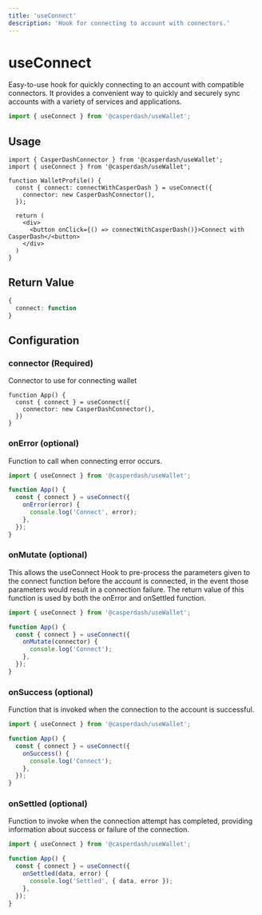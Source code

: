 ```yaml
---
title: 'useConnect'
description: 'Hook for connecting to account with connectors.'
---
```


# useConnect

Easy-to-use hook for quickly connecting to an account with compatible connectors. It provides a convenient way to quickly and securely sync accounts with a variety of services and applications.

```ts
import { useConnect } from '@casperdash/useWallet';
```

## Usage

```tsx
import { CasperDashConnector } from '@casperdash/useWallet';
import { useConnect } from '@casperdash/useWallet';

function WalletProfile() {
  const { connect: connectWithCasperDash } = useConnect({
    connector: new CasperDashConnector(),
  });

  return (
    <div>
      <button onClick={() => connectWithCasperDash()}>Connect with CasperDash</<button>
    </div>
  )
}
```

## Return Value

```ts
{
  connect: function
}
```

## Configuration

### connector (Required)

Connector to use for connecting wallet

```tsx
function App() {
  const { connect } = useConnect({
    connector: new CasperDashConnector(),
  })
}
```

### onError (optional)

Function to call when connecting error occurs.

```ts
import { useConnect } from '@casperdash/useWallet';

function App() {
  const { connect } = useConnect({
    onError(error) {
      console.log('Connect', error);
    },
  });
}
```

### onMutate (optional)

This allows the useConnect Hook to pre-process the parameters given to the connect function before the account is connected, in the event those parameters would result in a connection failure. The return value of this function is used by both the onError and onSettled function.

```ts
import { useConnect } from '@casperdash/useWallet';

function App() {
  const { connect } = useConnect({
    onMutate(connector) {
      console.log('Connect');
    },
  });
}
```

### onSuccess (optional)

Function that is invoked when the connection to the account is successful.

```ts
import { useConnect } from '@casperdash/useWallet';

function App() {
  const { connect } = useConnect({
    onSuccess() {
      console.log('Connect');
    },
  });
}
```

### onSettled (optional)

Function to invoke when the connection attempt has completed, providing information about success or failure of the connection.

```ts
import { useConnect } from '@casperdash/useWallet';

function App() {
  const { connect } = useConnect({
    onSettled(data, error) {
      console.log('Settled', { data, error });
    },
  });
}
```
